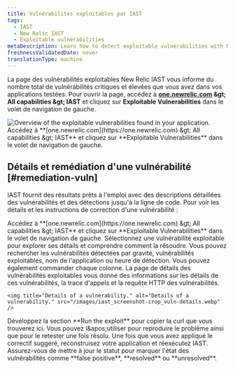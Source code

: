 ```yaml
---
title: Vulnérabilités exploitables par IAST
tags:
  - IAST
  - New Relic IAST
  - Exploitable vulnerabilities
metaDescription: Learn how to detect exploitable vulnerabilities with New Relic IAST.
freshnessValidatedDate: never
translationType: machine
---
```


La page des vulnérabilités exploitables New Relic IAST vous informe du nombre total de vulnérabilités critiques et élevées que vous avez dans vos applications testées. Pour ouvrir la page, accédez à <DNT>**[one.newrelic.com](https://one.newrelic.com) &amp;gt; All capabilities &amp;gt; IAST**</DNT> et cliquez sur <DNT>**Exploitable Vulnerabilities**</DNT> dans le volet de navigation de gauche.

<img title="Overview of the exploitable vulnerabilities found in your application." alt="Overview of the exploitable vulnerabilities found in your application." src="/images/iast_screenshot-crop_exploitable-vulns.webp" />

<figcaption>
  Accédez à <DNT>**[one.newrelic.com](https://one.newrelic.com) &amp;gt; All capabilities &amp;gt; IAST**</DNT> et cliquez sur <DNT>**Exploitable Vulnerabilities**</DNT> dans le volet de navigation de gauche.
</figcaption>

## Détails et remédiation d'une vulnérabilité [#remediation-vuln]

IAST fournit des résultats prêts à l'emploi avec des descriptions détaillées des vulnérabilités et des détections jusqu'à la ligne de code. Pour voir les détails et les instructions de correction d'une vulnérabilité :

<Steps>
  <Step>
    Accédez à <DNT>**[one.newrelic.com](https://one.newrelic.com) &amp;gt; All capabilities &amp;gt; IAST**</DNT> et cliquez sur <DNT>**Exploitable Vulnerabilities**</DNT> dans le volet de navigation de gauche.
  </Step>

  <Step>
    Sélectionnez une vulnérabilité exploitable pour explorer ses détails et comprendre comment la résoudre. Vous pouvez rechercher les vulnérabilités détectées par gravité, vulnérabilités exploitables, nom de l'application ou heure de détection. Vous pouvez également commander chaque colonne. La page de détails des vulnérabilités exploitables vous donne des informations sur les détails de ces vulnérabilités, la trace d'appels et la requête HTTP des vulnérabilités.

    <img title="Details of a vulnerability." alt="Details of a vulnerability." src="/images/iast_screenshot-crop_vuln-details.webp" />
  </Step>

  <Step>
    Développez la section <DNT>**Run the exploit**</DNT> pour copier la curl que vous trouverez ici. Vous pouvez l&amp;apos;utiliser pour reproduire le problème ainsi que pour le retester une fois résolu.
  </Step>

  <Step>
    Une fois que vous avez appliqué le correctif suggéré, reconstruisez votre application et réexécutez IAST.
  </Step>

  <Step>
    Assurez-vous de mettre à jour le statut pour marquer l'état des vulnérabilités comme <DNT>**false positive**</DNT>, <DNT>**resolved**</DNT> ou <DNT>**unresolved**</DNT>.
  </Step>
</Steps>